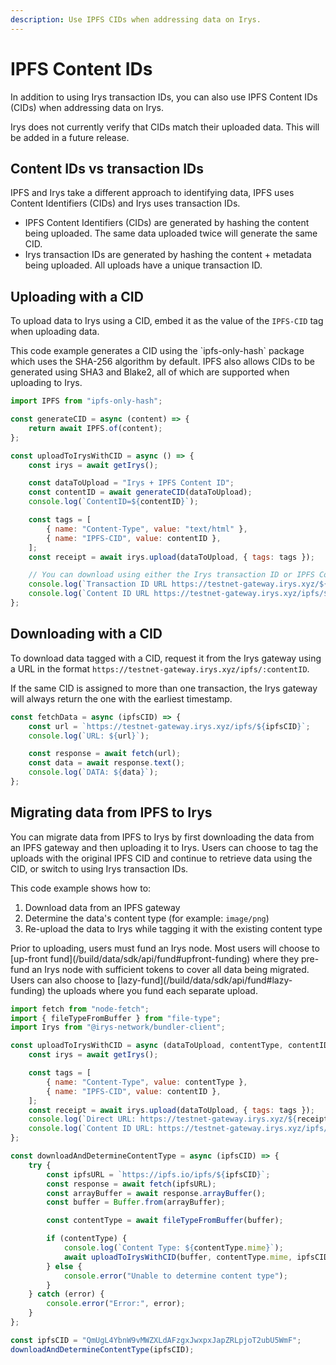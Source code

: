 ```yaml
---
description: Use IPFS CIDs when addressing data on Irys.
---
```



# IPFS Content IDs

In addition to using Irys transaction IDs, you can also use IPFS Content IDs (CIDs) when addressing data on Irys.

<Callout type="info" emoji="ℹ️">
	Irys does not currently verify that CIDs match their uploaded data. This will be added in a future release.
</Callout>

## Content IDs vs transaction IDs

IPFS and Irys take a different approach to identifying data, IPFS uses Content Identifiers (CIDs) and Irys uses transaction IDs.

- IPFS Content Identifiers (CIDs) are generated by hashing the content being uploaded. The same data uploaded twice will generate the same CID.
- Irys transaction IDs are generated by hashing the content + metadata being uploaded. All uploads have a unique transaction ID.

## Uploading with a CID

To upload data to Irys using a CID, embed it as the value of the `IPFS-CID` tag when uploading data.

<Callout type="info" emoji="ℹ️">
	This code example generates a CID using the `ipfs-only-hash` package which uses the SHA-256 algorithm by default. IPFS
	also allows CIDs to be generated using SHA3 and Blake2, all of which are supported when uploading to Irys.
</Callout>

```js
import IPFS from "ipfs-only-hash";

const generateCID = async (content) => {
	return await IPFS.of(content);
};

const uploadToIrysWithCID = async () => {
	const irys = await getIrys();

	const dataToUpload = "Irys + IPFS Content ID";
	const contentID = await generateCID(dataToUpload);
	console.log(`ContentID=${contentID}`);

	const tags = [
		{ name: "Content-Type", value: "text/html" },
		{ name: "IPFS-CID", value: contentID },
	];
	const receipt = await irys.upload(dataToUpload, { tags: tags });

	// You can download using either the Irys transaction ID or IPFS Content ID
	console.log(`Transaction ID URL https://testnet-gateway.irys.xyz/${receipt.id}`);
	console.log(`Content ID URL https://testnet-gateway.irys.xyz/ipfs/${contentID}`);
};
```

## Downloading with a CID

To download data tagged with a CID, request it from the Irys gateway using a URL in the format `https://testnet-gateway.irys.xyz/ipfs/:contentID`.

<Callout type="info" emoji="ℹ️">
	If the same CID is assigned to more than one transaction, the Irys gateway will always return the one with the
	earliest timestamp.
</Callout>

```js
const fetchData = async (ipfsCID) => {
	const url = `https://testnet-gateway.irys.xyz/ipfs/${ipfsCID}`;
	console.log(`URL: ${url}`);

	const response = await fetch(url);
	const data = await response.text();
	console.log(`DATA: ${data}`);
};
```

## Migrating data from IPFS to Irys

You can migrate data from IPFS to Irys by first downloading the data from an IPFS gateway and then uploading it to Irys. Users can choose to tag the uploads with the original IPFS CID and continue to retrieve data using the CID, or switch to using Irys transaction IDs.

This code example shows how to:

1. Download data from an IPFS gateway
2. Determine the data's content type (for example: `image/png`)
3. Re-upload the data to Irys while tagging it with the existing content type

<Callout type="info" emoji="ℹ️">
	Prior to uploading, users must fund an Irys node. Most users will choose to [up-front
	fund](/build/data/sdk/api/fund#upfront-funding) where they pre-fund an Irys node with sufficient tokens to cover all data
	being migrated. Users can also choose to [lazy-fund](/build/data/sdk/api/fund#lazy-funding) the uploads where you fund each
	separate upload.
</Callout>

```js
import fetch from "node-fetch";
import { fileTypeFromBuffer } from "file-type";
import Irys from "@irys-network/bundler-client";

const uploadToIrysWithCID = async (dataToUpload, contentType, contentID) => {
	const irys = await getIrys();

	const tags = [
		{ name: "Content-Type", value: contentType },
		{ name: "IPFS-CID", value: contentID },
	];
	const receipt = await irys.upload(dataToUpload, { tags: tags });
	console.log(`Direct URL: https://testnet-gateway.irys.xyz/${receipt.id}`);
	console.log(`Content ID URL: https://testnet-gateway.irys.xyz/ipfs/${contentID}`);
};

const downloadAndDetermineContentType = async (ipfsCID) => {
	try {
		const ipfsURL = `https://ipfs.io/ipfs/${ipfsCID}`;
		const response = await fetch(ipfsURL);
		const arrayBuffer = await response.arrayBuffer();
		const buffer = Buffer.from(arrayBuffer);

		const contentType = await fileTypeFromBuffer(buffer);

		if (contentType) {
			console.log(`Content Type: ${contentType.mime}`);
			await uploadToIrysWithCID(buffer, contentType.mime, ipfsCID);
		} else {
			console.error("Unable to determine content type");
		}
	} catch (error) {
		console.error("Error:", error);
	}
};

const ipfsCID = "QmUgL4YbnW9vMWZXLdAFzgxJwxpxJapZRLpjoT2ubU5WmF";
downloadAndDetermineContentType(ipfsCID);
```
